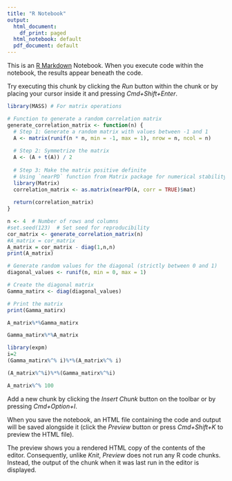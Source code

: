 ```yaml
---
title: "R Notebook"
output:
  html_document:
    df_print: paged
  html_notebook: default
  pdf_document: default
---
```


This is an [R Markdown](http://rmarkdown.rstudio.com) Notebook. When you execute code within the notebook, the results appear beneath the code. 

Try executing this chunk by clicking the *Run* button within the chunk or by placing your cursor inside it and pressing *Cmd+Shift+Enter*. 

```r
library(MASS) # For matrix operations

# Function to generate a random correlation matrix
generate_correlation_matrix <- function(n) {
  # Step 1: Generate a random matrix with values between -1 and 1
  A <- matrix(runif(n * n, min = -1, max = 1), nrow = n, ncol = n)
  
  # Step 2: Symmetrize the matrix
  A <- (A + t(A)) / 2
  
  # Step 3: Make the matrix positive definite
  # Using `nearPD` function from Matrix package for numerical stability
  library(Matrix)
  correlation_matrix <- as.matrix(nearPD(A, corr = TRUE)$mat)
  
  return(correlation_matrix)
}

n <- 4  # Number of rows and columns
#set.seed(123)  # Set seed for reproducibility
cor_matrix <- generate_correlation_matrix(n)
#A_matrix = cor_matrix
A_matrix = cor_matrix - diag(1,n,n)
print(A_matrix)
```


```r
# Generate random values for the diagonal (strictly between 0 and 1)
diagonal_values <- runif(n, min = 0, max = 1)

# Create the diagonal matrix
Gamma_matirx <- diag(diagonal_values)

# Print the matrix
print(Gamma_matirx)
```

```r
A_matrix%*%Gamma_matirx
```


```r
Gamma_matirx%*%A_matrix
```
```r
library(expm)
i=2
(Gamma_matirx%^% i)%*%(A_matrix%^% i)
```

```r
(A_matrix%^%i)%*%(Gamma_matirx%^%i)
```

```r
A_matrix%^% 100
```

Add a new chunk by clicking the *Insert Chunk* button on the toolbar or by pressing *Cmd+Option+I*.

When you save the notebook, an HTML file containing the code and output will be saved alongside it (click the *Preview* button or press *Cmd+Shift+K* to preview the HTML file). 

The preview shows you a rendered HTML copy of the contents of the editor. Consequently, unlike *Knit*, *Preview* does not run any R code chunks. Instead, the output of the chunk when it was last run in the editor is displayed.

